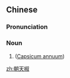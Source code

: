 ==Chinese==
{{zh-forms|type=21}}

===Pronunciation===
{{zh-pron
|m=cháotiānjiāo
|cat=n
}}

===Noun===
{{zh-noun}}

# {{w|facing heaven pepper}} ([[Capsicum annuum]])

{{zh-cat|Vegetables}}

[[zh:朝天椒]]